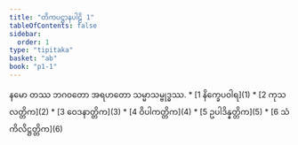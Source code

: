 ```yaml
---
title: "တိကပဋ္ဌာနပါဠိ 1"
tableOfContents: false
sidebar:
  order: 1
type: "tipitaka"
basket: "ab"
book: "p1-1"
---
```


<Paragraph number="1" type="center" book="p1-1">
နမော တဿ ဘဂဝတော အရဟတော သမ္မာသမ္ဗုဒ္ဓဿ.

</Paragraph>

<TableOfContents book="p1-1">
* [1 နိက္ခေပဝါရ](1)
* [2 ကုသလတ္တိက](2)
* [3 ဝေဒနာတ္တိက](3)
* [4 ဝိပါကတ္တိက](4)
* [5 ဥပါဒိန္နတ္တိက](5)
* [6 သံကိလိဋ္ဌတ္တိက](6)
</TableOfContents>